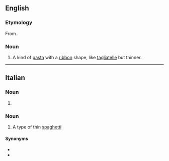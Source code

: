 ==English==
{{wikipedia}}

===Etymology===
From {{etyl|it|en}}.

===Noun===
{{en-noun|-|s}}

# A kind of [[pasta]] with a [[ribbon]] shape, like [[tagliatelle]] but thinner.

----

==Italian==

===Noun===
{{head|it|noun plural form|g=m}}

# {{plural of|taglierino|lang=it}}

===Noun===
{{head|it|noun}}

# A type of thin [[spaghetti]]

====Synonyms====
* {{l|it|tajarin}}
* {{l|it|taglierini}}